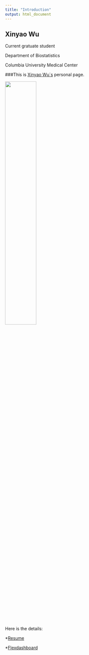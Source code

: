 ```yaml
---
title: "Introduction"
output: html_document
---
```


##  Xinyao Wu
Current gratuate student 

Department of Biostatistics

Columbia University Medical Center



###This is  [Xinyao Wu`s](Resume.html) personal page.

 <img src="image/pd.jpg" style="width:45%">
 
 Here is the details:
 
 *[Resume](Resume.html)
 
 *[Flexdashboard](Flexdashboard.html)
 